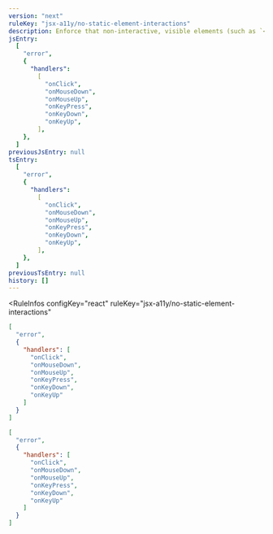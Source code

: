 ```yaml
---
version: "next"
ruleKey: "jsx-a11y/no-static-element-interactions"
description: Enforce that non-interactive, visible elements (such as `<div>`) that have click handlers use the role attribute
jsEntry:
  [
    "error",
    {
      "handlers":
        [
          "onClick",
          "onMouseDown",
          "onMouseUp",
          "onKeyPress",
          "onKeyDown",
          "onKeyUp",
        ],
    },
  ]
previousJsEntry: null
tsEntry:
  [
    "error",
    {
      "handlers":
        [
          "onClick",
          "onMouseDown",
          "onMouseUp",
          "onKeyPress",
          "onKeyDown",
          "onKeyUp",
        ],
    },
  ]
previousTsEntry: null
history: []
---
```


<RuleInfos 
  configKey="react" 
  ruleKey="jsx-a11y/no-static-element-interactions" 
>

```json
[
  "error",
  {
    "handlers": [
      "onClick",
      "onMouseDown",
      "onMouseUp",
      "onKeyPress",
      "onKeyDown",
      "onKeyUp"
    ]
  }
]
```

```json
[
  "error",
  {
    "handlers": [
      "onClick",
      "onMouseDown",
      "onMouseUp",
      "onKeyPress",
      "onKeyDown",
      "onKeyUp"
    ]
  }
]
```

</RuleInfos>
